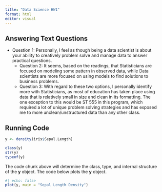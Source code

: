 ```yaml
---
title: "Data Science HW1"
format: html
editor: visual
---
```


## Answering Text Questions

*   Question 1: Personally, I feel as though being a data scientist is about your ability to creatively problem solve and manage data to answer practical questions.
    +   Question 2: It seems, based on the readings, that Statisticians are focused on modeling some pattern in observed data, while Data scientists are more focused on using models to find solutions to business problems.
      -   Question 3: With regard to these two options, I personally identify more with Statisticians, as most of education has taken place using data that is relatively small in size and clean in its formatting. The one exception to this would be ST 555 in this program, which required a lot of unique problem solving strategies and has exposed me to more unclean/unstructured data than any other class.

## Running Code

```r
y <- density(iris$Sepal.Length)
```

```r
class(y)
str(y)
typeof(y)
```

The code chunk above will determine the class, type, and internal structure of the **y** object. The code below plots the **y** object.

```r
#| echo: false
plot(y, main = "Sepal Length Density")
```
